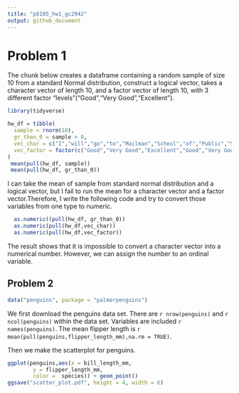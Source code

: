 ```yaml
---
title: "p8105_hw1_gc2942"
output: github_document
---
```

# Problem 1
The chunk below creates a dataframe containing a random sample of size 10 from a standard Normal distribution, construct a logical vector, takes a character vector of length 10, and a factor vector of length 10, with 3 different factor “levels”("Good","Very Good","Excellent").

```r
library(tidyverse)
```

```r
hw_df = tibble(
  sample = rnorm(10),
  gr_than_0 = sample > 0,
  vec_char = c("I","will","go","to","Mailman","School","of","Public","School", "tommorrow"),
  vec_factor = factor(c("Good","Very Good","Excellent","Good","Very Good","Excellent","Good","Very Good","Excellent","Good"))
)
 mean(pull(hw_df, sample))
 mean(pull(hw_df, gr_than_0)) 
```

I can take the mean of sample from standard normal distribution and a logical vector, but I fail to run the mean for a character vector and a factor vector.Therefore, I write the following code and try to convert those variables from one type to numeric.

```r
  as.numeric((pull(hw_df, gr_than_0)) 
  as.numeric(pull(hw_df,vec_char))
  as.numeric(pull(hw_df,vec_factor))
```

The result shows that it is impossible to convert a character vector into a  numerical number. However, we can assign the number to an ordinal variable.

## Problem 2


```r
data("penguins", package = "palmerpenguins")

```
We first download the penguins data set. 
There are `r nrow(penguins)` and `r ncol(penguins)` within the data set. 
Variables are included `r names(penguins)`.
The mean flipper length is `r mean(pull(penguins,flipper_length_mm),na.rm = TRUE)`.

Then we make the scatterplot for penguins.
```r
ggplot(penguins,aes(x = bill_length_mm, 
        y = flipper_length_mm,
        color =  species)) + geom_point() 
ggsave("scatter_plot.pdf", height = 4, width = 6)
```






